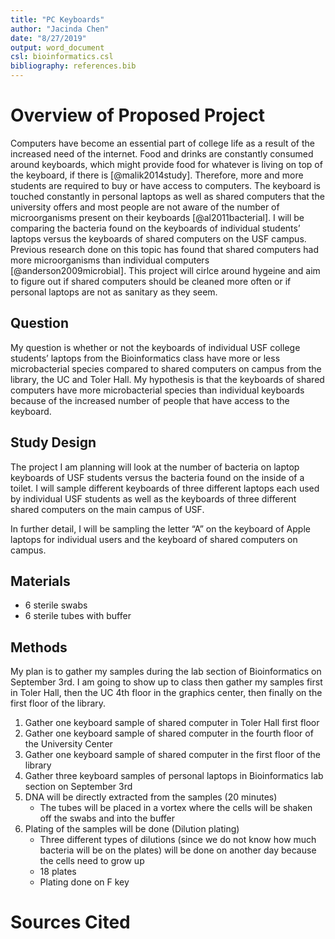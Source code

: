 ```yaml
---
title: "PC Keyboards"
author: "Jacinda Chen"
date: "8/27/2019"
output: word_document
csl: bioinformatics.csl
bibliography: references.bib
---
```


# Overview of Proposed Project

Computers have become an essential part of college life as a result of the increased need of the internet. Food and drinks are constantly consumed around keyboards, which might provide food for whatever is living on top of the keyboard, if there is [@malik2014study]. Therefore, more and more students are required to buy or have access to computers. The keyboard is touched constantly in personal laptops as well as shared computers that the university offers and most people are not aware of the number of microorganisms present on their keyboards [@al2011bacterial]. I will be comparing the bacteria found on the keyboards of individual students' laptops versus the keyboards of shared computers on the USF campus.  Previous research done on this topic has found that shared computers had more microorganisms than individual computers [@anderson2009microbial]. This project will cirlce around hygeine and aim to figure out if shared computers should be cleaned more often or if personal laptops are not as sanitary as they seem.  

## Question

My question is whether or not the keyboards of individual USF college students' laptops from the Bioinformatics class have more or less microbacterial species compared to shared computers on campus from the library, the UC and Toler Hall. My hypothesis is that the keyboards of shared computers have more microbacterial species than individual keyboards because of the increased number of people that have access to the keyboard. 

## Study Design

The project I am planning will look at the number of bacteria on laptop keyboards of USF students versus the bacteria found on the inside of a toilet. I will sample  different keyboards of three different laptops each used by individual USF students as well as the keyboards of three different shared computers on the main campus of USF. 

In further detail, I will be sampling the letter "A" on the keyboard of Apple laptops for individual users and the keyboard of shared computers on campus. 

## Materials

* 6 sterile swabs
* 6 sterile tubes with buffer

## Methods

My plan is to gather my samples during the lab section of Bioinformatics on September 3rd. I am going to show up to class then gather my samples first in Toler Hall, then the UC 4th floor in the graphics center, then finally on the first floor of the library. 

1. Gather one keyboard sample of shared computer in Toler Hall first floor
2. Gather one keyboard sample of shared computer in the fourth floor of the University Center
3. Gather one keyboard sample of shared computer in the first floor of the library
4. Gather three keyboard samples of personal laptops in Bioinformatics lab section on September 3rd
5. DNA will be directly extracted from the samples (20 minutes)
    * The tubes will be placed in a vortex where the cells will be shaken off the swabs and into the buffer
6. Plating of the samples will be done (Dilution plating)
    * Three different types of dilutions (since we do not know how much bacteria will be on the plates) will be done on another day because the cells need to grow up
    * 18 plates
    * Plating done on F key

# Sources Cited


